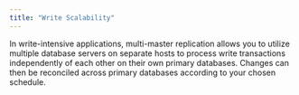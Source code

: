 ```yaml
---
title: "Write Scalability"
---
```


<div id="write_scalability" class="registered_link"></div>

In write-intensive applications, multi-master replication allows you to utilize multiple database servers on separate hosts to process write transactions independently of each other on their own primary databases. Changes can then be reconciled across primary databases according to your chosen schedule.
